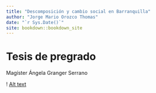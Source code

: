 ```yaml
--- 
title: "Descomposición y cambio social en Barranquilla"
author: "Jorge Mario Orozco Thomas"
date: "`r Sys.Date()`"
site: bookdown::bookdown_site
---
```


# Tesis de pregrado

Magíster Ángela Granger Serrano

! [Alt text](/Users/Janus/Documents/Jorge_uni/ULTIMO SEMESTRE/Logo_uninorte.jpg)

